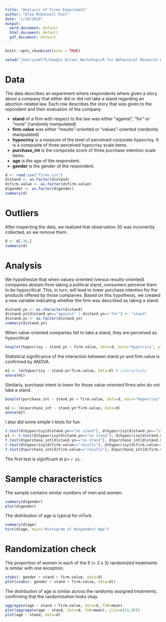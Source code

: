 ```yaml
---
title: "Analysis of Firms Experiment"
author: "Elea McDonnell Feit"
date: "1/18/2018"
output:
  word_document: default
  html_document: default
  pdf_document: default
---
```


```r
knitr::opts_chunk$set(echo = TRUE)
```

```r
setwd("/Users/emf75/Google Drive/_Workshops/R for Behavioral Research Workshop/Firms Analysis/")
```

# Data

The data describes an experiment where respondents where given a story about a company that either did or did not take a stand regarding an abortion-related law. Each row describes the story that was given to the repondent and their evaluation of the company. 

- **stand** of a firm with respect to the law was either "against", "for" or "none" (randomly manipulated)  
- **firm.value** was either "results"-oriented or "values"-oriented (randomly manipulated)
- **hypocricy** is a measure of the level of perceived corporate hypocrisy. It is a composite of three perceived hypocrisy scale items.  
- **purchase_int** is the composite score of three purchase intention scale items.  
- **age** is the age of the respondent.  
- **gender** is the gender of the respondent.  

```r
d <- read.csv("firms.csv")
d$stand <- as.factor(d$stand)
d$firm.value <- as.factor(d$firm.value)
d$gender <- as.factor(d$gender)
summary(d)
```

# Outliers
After inspecting the data, we realized that observation 30 was incorrectly collected, so we remove them. 
```r
d <- d[-30,]
summary(d)
```

# Analysis 

We hypothesize that when values-oriented (versus results-oriented) companies abstain from taking a political stand, consumers perceive them to be hypocritical. This, in turn, will lead to lower purchase intention for the products offered by those companies. Based on this hypothesis, we created a new variable indicating whether the firm was described as taking a stand.
```r
d$stand.yn <- as.character(d$stand)
d$stand.yn[d$stand.yn=="against" | d$stand.yn=="for"] <- "stand"
d$stand.yn <- as.factor(d$stand.yn)
summary(d$stand.yn)
```

When value-oriented companies fail to take a stand, they are perceived as hypocritical 

```r
boxplot(hypocrisy ~ stand.yn + firm.value, data=d, main="Hypocrisy", ylab="composite hypocrisy score")
```

Statistical significance of the interaction between stand.yn and firm.value is confirmed by ANOVA.

```r
m1 <- lm(hypocrisy ~ stand.yn*firm.value, data=d) # interactions
anova(m1)
```

Similarly, purchase intent is lower for those value-oriented firms who do not take a stand.

```r
boxplot(purchase_int ~ stand.yn + firm.value, data=d, main="Hypocrisy", ylab="composite hypocrisy score")
```

```r
m2 <- lm(purchase_int ~ stand.yn*firm.value, data=d)
anova(m2)
```

I also did some simple t-tests for fun. 
```r
t.test(d$hypocrisy[d$stand.yn=="no stand"], d$hypocrisy[d$stand.yn=="stand"])
p1 <- t.test(d$hypocrisy[d$stand.yn=="no stand"], d$hypocrisy[d$stand.yn=="stand"])$p.value
t.test(d$purchase_int[d$stand.yn=="no stand"], d$purchase_int[d$stand.yn=="stand"])
t.test(d$hypocrisy[d$firm.value=="results"], d$hypocrisy[d$firm.value=="values"])
t.test(d$purchase_int[d$firm.value=="results"], d$purchase_int[d$firm.value=="values"])
```
The first test is significant at p= `r p1`. 


# Sample characteristics
The sample contains similar numbers of men and women. 
```r
summary(d$gender)
plot(d$gender)
```

The distribution of age is typical for mTurk.
```r
summary(d$age)
hist(d$age, main="Histogram of Respondent Age")
```

# Randomization check 
The proportion of women in each of the 6 (= 2 x 3) randomized treatments is similar with one exception. 
```r
xtabs(~ gender + stand + firm.value, data=d)
plot(xtabs(~ gender + stand + firm.value, data=d))
```
The distribution of age is similar across the randomly assigned treatments, confirming that the randomization looks okay. 
```r
aggregate(age ~ stand + firm.value, data=d, FUN=mean)
plot(aggregate(age ~ stand, data=d, FUN=mean), ylim=c(15,80))
plot(age ~ stand, data=d)
```



